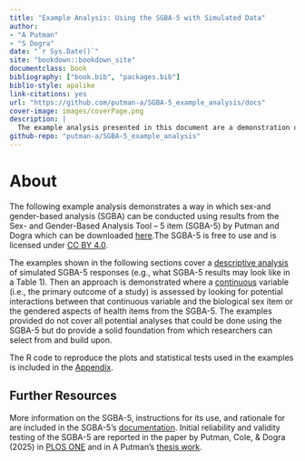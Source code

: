 ```yaml
---
title: "Example Analysis: Using the SGBA-5 with Simulated Data"
author: 
- "A Putman"
- "S Dogra"
date: "`r Sys.Date()`"
site: "bookdown::bookdown_site"
documentclass: book
bibliography: ["book.bib", "packages.bib"]
biblio-style: apalike
link-citations: yes
url: "https://github.com/putman-a/SGBA-5_example_analysis/docs"
cover-image: images/coverPage.png
description: |
  The example analysis presented in this document are a demonstration of how sex-and gender-based analysis (SGBA) can be conducted using results from the Sex- and Gender-Based Analysis Tool – 5 item (SGBA-5) by Putman and Dogra.\
github-repo: "putman-a/SGBA-5_example_analysis"
---
```



# About

The following example analysis demonstrates a way in which sex-and gender-based analysis (SGBA) can be conducted using results from the Sex- and Gender-Based Analysis Tool – 5 item (SGBA-5) by Putman and Dogra which can be downloaded [here](https://figshare.com/articles/journal_contribution/Sex-_and_gender-based_analysis_tool_5-item_v1_0_/29090615?file=54611480).The SGBA-5 is free to use and is licensed under [CC BY 4.0](https://creativecommons.org/licenses/by/4.0/).

The examples shown in the following sections cover a [descriptive analysis](#descriptive-analysis) of simulated SGBA-5 responses (e.g., what SGBA-5 results may look like in a Table 1). Then an approach is demonstrated where a [continuous](#continuous) variable (i.e., the primary outcome of a study) is assessed by looking for potential interactions between that continuous variable and the biological sex item or the gendered aspects of health items from the SGBA-5. The examples provided do not cover all potential analyses that could be done using the SGBA-5 but do provide a solid foundation from which researchers can select from and build upon.

The R code to reproduce the plots and statistical tests used in the examples is included in the [Appendix](#appendix).

## Further Resources

More information on the SGBA-5, instructions for its use, and rationale for are included in the SGBA-5’s [documentation](https://figshare.com/articles/journal_contribution/Sex-_and_gender-based_analysis_tool_5-item_v1_0_/29090615?file=54611480). Initial reliability and validity testing of the SGBA-5 are reported in the paper by Putman, Cole, & Dogra (2025) in [PLOS ONE](https://doi.org/10.1371/journal.pone.0323834) and in A Putman's [thesis work](https://ontariotechu.scholaris.ca/items/fddf2667-8cd6-429d-85bd-74b0076ab561).
